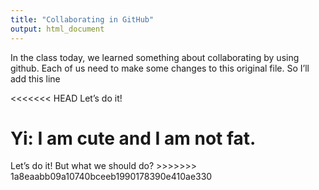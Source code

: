 ```yaml
---
title: "Collaborating in GitHub"
output: html_document
---
```


In the class today, we learned something about collaborating by using github. Each of us need to make some changes to this original file. So I'll add this line

<<<<<<< HEAD
Let's do it!

Yi: I am cute and I am not fat.
=======
Let's do it! But what we should do?
>>>>>>> 1a8eaabb09a10740bceeb1990178390e410ae330
